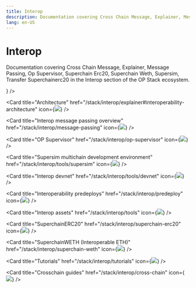 ```yaml
---
title: Interop
description: Documentation covering Cross Chain Message, Explainer, Message Passing, Op Supervisor, Superchain Erc20, Superchain Weth, Supersim, Transfer Superchainerc20 in the Interop section of the OP Stack ecosystem.
lang: en-US
---
```



# Interop

Documentation covering Cross Chain Message, Explainer, Message Passing, Op Supervisor, Superchain Erc20, Superchain Weth, Supersim, Transfer Superchainerc20 in the Interop section of the OP Stack ecosystem.

<Cards>
  <Card title="Interoperability explainer" href="/stack/interop/explainer" icon={<img src="/img/icons/shapes.svg" />} />

  <Card title="Architecture" href="/stack/interop/explainer#interoperability-architecture" icon={<img src="/img/icons/shapes.svg" />} />  

  <Card title="Interop message passing overview" href="/stack/interop/message-passing" icon={<img src="/img/icons/shapes.svg" />} />

  <Card title="OP Supervisor" href="/stack/interop/op-supervisor" icon={<img src="/img/icons/shapes.svg" />} />

  <Card title="Supersim multichain development environment" href="/stack/interop/tools/supersim" icon={<img src="/img/icons/shapes.svg" />} />

  <Card title="Interop devnet" href="/stack/interop/tools/devnet" icon={<img src="/img/icons/shapes.svg" />} />

  <Card title="Interoperability predeploys" href="/stack/interop/predeploy" icon={<img src="/img/icons/shapes.svg" />} />

  <Card title="Interop assets" href="/stack/interop/tools" icon={<img src="/img/icons/shapes.svg" />} />

  <Card title="SuperchainERC20" href="/stack/interop/superchain-erc20" icon={<img src="/img/icons/shapes.svg" />} />

  <Card title="SuperchainWETH (Interoperable ETH)" href="/stack/interop/superchain-weth" icon={<img src="/img/icons/shapes.svg" />} />

  <Card title="Tutorials" href="/stack/interop/tutorials" icon={<img src="/img/icons/shapes.svg" />} />

  <Card title="Crosschain guides" href="/stack/interop/cross-chain" icon={<img src="/img/icons/shapes.svg" />} />
</Cards>
